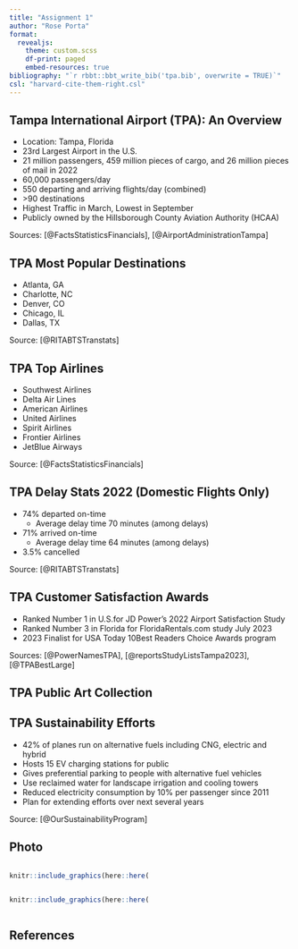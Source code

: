 ```yaml
---
title: "Assignment 1"
author: "Rose Porta"
format: 
  revealjs: 
    theme: custom.scss
    df-print: paged
    embed-resources: true
bibliography: "`r rbbt::bbt_write_bib('tpa.bib', overwrite = TRUE)`"
csl: "harvard-cite-them-right.csl"
---
```


## Tampa International Airport (TPA): An Overview

-   Location: Tampa, Florida
- 23rd Largest Airport in the U.S. 
- 21 million passengers, 459 million pieces of cargo, and 26 million pieces of mail in 2022 
- 60,000 passengers/day
- 550 departing and arriving flights/day (combined)
-   \>90 destinations
- Highest Traffic in March, Lowest in September
- Publicly owned by the Hillsborough County Aviation Authority (HCAA)

Sources: [@FactsStatisticsFinancials], [@AirportAdministrationTampa]

## TPA Most Popular Destinations
 -   Atlanta, GA
 -   Charlotte, NC
 -   Denver, CO
 -   Chicago, IL
 -   Dallas, TX
 
 Source: [@RITABTSTranstats]
 
## TPA Top Airlines
 
 - Southwest Airlines
 - Delta Air Lines
 - American Airlines
 - United Airlines
 - Spirit Airlines
 - Frontier Airlines
 - JetBlue Airways

Source: [@FactsStatisticsFinancials]

## TPA Delay Stats 2022 (Domestic Flights Only)

- 74% departed on-time
  - Average delay time 70 minutes (among delays)
- 71% arrived on-time
  - Average delay time 64 minutes (among delays)
- 3.5% cancelled

Source: [@RITABTSTranstats]

## TPA Customer Satisfaction Awards

- Ranked Number 1 in U.S.for JD Power’s 2022 Airport Satisfaction Study
- Ranked Number 3 in Florida for FloridaRentals.com study July 2023
- 2023 Finalist for USA Today 10Best Readers Choice Awards program

Sources: [@PowerNamesTPA], [@reportsStudyListsTampa2023], [@TPABestLarge]

## TPA Public Art Collection

## TPA Sustainability Efforts

- 42% of planes run on alternative fuels including CNG, electric and hybrid
- Hosts 15 EV charging stations for public
- Gives preferential parking to people with alternative fuel vehicles
- Use reclaimed water for landscape irrigation and cooling towers
- Reduced electricity consumption by 10% per passenger since 2011
- Plan for extending efforts over next several years

Source: [@OurSustainabilityProgram]

## Photo

::: {.column width="50%"}
```r

knitr::include_graphics(here::here('images/art1.png'))

```
:::

::: {.column width="50%"}
```r

knitr::include_graphics(here::here('images/art2.jpg'))

```

:::


## References

